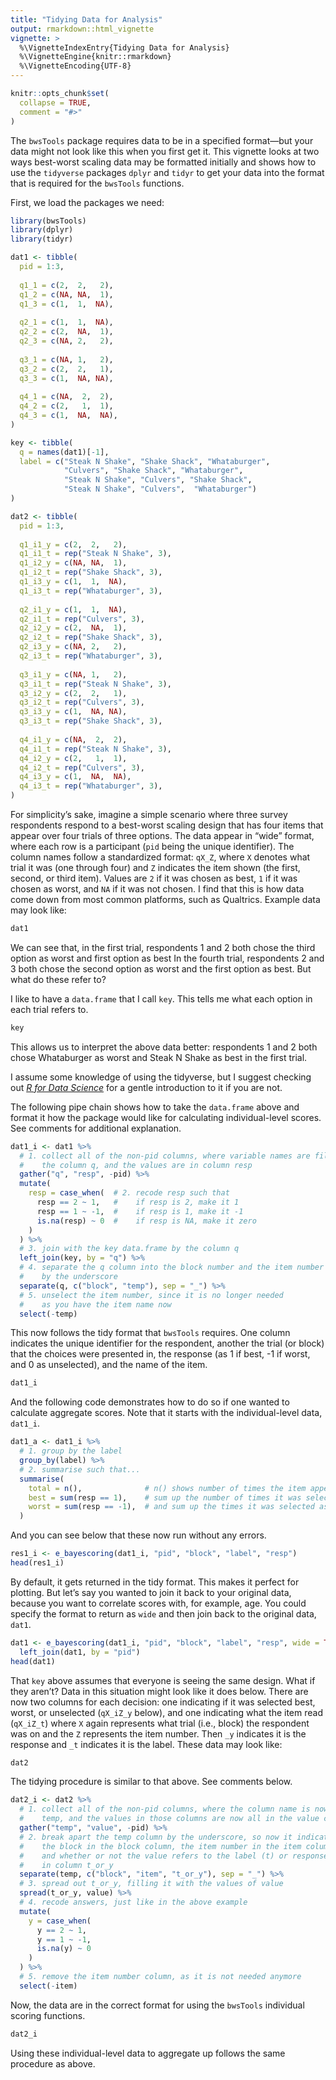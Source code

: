 ```yaml
---
title: "Tidying Data for Analysis"
output: rmarkdown::html_vignette
vignette: >
  %\VignetteIndexEntry{Tidying Data for Analysis}
  %\VignetteEngine{knitr::rmarkdown}
  %\VignetteEncoding{UTF-8}
---
```


```r
knitr::opts_chunk$set(
  collapse = TRUE,
  comment = "#>"
)
```

The `bwsTools` package requires data to be in a specified format—but your data might not look like this when you first get it. This vignette looks at two ways best-worst scaling data may be formatted initially and shows how to use the `tidyverse` packages `dplyr` and `tidyr` to get your data into the format that is required for the `bwsTools` functions.  

First, we load the packages we need:  

```r
library(bwsTools)
library(dplyr)
library(tidyr)
```

```r
dat1 <- tibble(
  pid = 1:3,
  
  q1_1 = c(2,  2,   2),
  q1_2 = c(NA, NA,  1),
  q1_3 = c(1,  1,  NA),
  
  q2_1 = c(1,  1,  NA),
  q2_2 = c(2,  NA,  1),
  q2_3 = c(NA, 2,   2),
  
  q3_1 = c(NA, 1,   2),
  q3_2 = c(2,  2,   1),
  q3_3 = c(1,  NA, NA),
  
  q4_1 = c(NA,  2,  2),
  q4_2 = c(2,   1,  1),
  q4_3 = c(1,  NA,  NA),
)

key <- tibble(
  q = names(dat1)[-1],
  label = c("Steak N Shake", "Shake Shack", "Whataburger",
            "Culvers", "Shake Shack", "Whataburger",
            "Steak N Shake", "Culvers", "Shake Shack",
            "Steak N Shake", "Culvers",  "Whataburger")
)

dat2 <- tibble(
  pid = 1:3,
  
  q1_i1_y = c(2,  2,   2),
  q1_i1_t = rep("Steak N Shake", 3),
  q1_i2_y = c(NA, NA,  1),
  q1_i2_t = rep("Shake Shack", 3),
  q1_i3_y = c(1,  1,  NA),
  q1_i3_t = rep("Whataburger", 3),
  
  q2_i1_y = c(1,  1,  NA),
  q2_i1_t = rep("Culvers", 3),
  q2_i2_y = c(2,  NA,  1),
  q2_i2_t = rep("Shake Shack", 3),
  q2_i3_y = c(NA, 2,   2),
  q2_i3_t = rep("Whataburger", 3),
  
  q3_i1_y = c(NA, 1,   2),
  q3_i1_t = rep("Steak N Shake", 3),
  q3_i2_y = c(2,  2,   1),
  q3_i2_t = rep("Culvers", 3),
  q3_i3_y = c(1,  NA, NA),
  q3_i3_t = rep("Shake Shack", 3),
  
  q4_i1_y = c(NA,  2,  2),
  q4_i1_t = rep("Steak N Shake", 3),
  q4_i2_y = c(2,   1,  1),
  q4_i2_t = rep("Culvers", 3),
  q4_i3_y = c(1,  NA,  NA),
  q4_i3_t = rep("Whataburger", 3),
)
```

For simplicity's sake, imagine a simple scenario where three survey respondents respond to a best-worst scaling design that has four items that appear over four trials of three options. The data appear in "wide" format, where each row is a participant (`pid` being the unique identifier). The column names follow a standardized format: `qX_Z`, where `X` denotes what trial it was (one through four) and `Z` indicates the item shown (the first, second, or third item). Values are `2` if it was chosen as best, `1` if it was chosen as worst, and `NA` if it was not chosen. I find that this is how data come down from most common platforms, such as Qualtrics. Example data may look like:  

```r
dat1
```

We can see that, in the first trial, respondents 1 and 2 both chose the third option as worst and first option as best In the fourth trial, respondents 2 and 3 both chose the second option as worst and the first option as best. But what do these refer to?  

I like to have a `data.frame` that I call `key`. This tells me what each option in each trial refers to.  

```r
key
```

This allows us to interpret the above data better: respondents 1 and 2 both chose Whataburger as worst and Steak N Shake as best in the first trial.  

I assume some knowledge of using the tidyverse, but I suggest checking out [*R for Data Science*](https://r4ds.had.co.nz/) for a gentle introduction to it if you are not.  

The following pipe chain shows how to take the `data.frame` above and format it how the package would like for calculating individual-level scores. See comments for additional explanation.

```r
dat1_i <- dat1 %>% 
  # 1. collect all of the non-pid columns, where variable names are filled into
  #    the column q, and the values are in column resp
  gather("q", "resp", -pid) %>%
  mutate(
    resp = case_when(  # 2. recode resp such that
      resp == 2 ~ 1,   #    if resp is 2, make it 1
      resp == 1 ~ -1,  #    if resp is 1, make it -1
      is.na(resp) ~ 0  #    if resp is NA, make it zero
    )
  ) %>% 
  # 3. join with the key data.frame by the column q
  left_join(key, by = "q") %>% 
  # 4. separate the q column into the block number and the item number
  #    by the underscore
  separate(q, c("block", "temp"), sep = "_") %>% 
  # 5. unselect the item number, since it is no longer needed
  #    as you have the item name now
  select(-temp)
```

This now follows the tidy format that `bwsTools` requires. One column indicates the unique identifier for the respondent, another the trial (or block) that the choices were presented in, the response (as 1 if best, -1 if worst, and 0 as unselected), and the name of the item.

```r
dat1_i
```

And the following code demonstrates how to do so if one wanted to calculate aggregate scores. Note that it starts with the individual-level data, `dat1_i`.  

```r
dat1_a <- dat1_i %>% 
  # 1. group by the label
  group_by(label) %>% 
  # 2. summarise such that...
  summarise(
    total = n(),              # n() shows number of times the item appeared
    best = sum(resp == 1),    # sum up the number of times it was selected best
    worst = sum(resp == -1),  # and sum up the times it was selected as worst
  )
```

And you can see below that these now run without any errors.  

```r
res1_i <- e_bayescoring(dat1_i, "pid", "block", "label", "resp")
head(res1_i)
```

By default, it gets returned in the tidy format. This makes it perfect for plotting. But let's say you wanted to join it back to your original data, because you want to correlate scores with, for example, age. You could specify the format to return as `wide` and then join back to the original data, `dat1`.   

```r
dat1 <- e_bayescoring(dat1_i, "pid", "block", "label", "resp", wide = TRUE) %>% 
  left_join(dat1, by = "pid")
head(dat1)
```

That `key` above assumes that everyone is seeing the same design. What if they aren't? Data in this situation might look like it does below. There are now two columns for each decision: one indicating if it was selected best, worst, or unselected (`qX_iZ_y` below), and one indicating what the item read (`qX_iZ_t`) where `X` again represents what trial (i.e., block) the respondent was on and the `Z` represents the item number. Then `_y` indicates it is the response and `_t` indicates it is the label. These data may look like:  

```r
dat2
```

The tidying procedure is similar to that above. See comments below.  

```r
dat2_i <- dat2 %>% 
  # 1. collect all of the non-pid columns, where the column name is now called
  #    temp, and the values in those columns are now all in the value column
  gather("temp", "value", -pid) %>% 
  # 2. break apart the temp column by the underscore, so now it indicates
  #    the block in the block column, the item number in the item column,
  #    and whether or not the value refers to the label (t) or response (y)
  #    in column t_or_y
  separate(temp, c("block", "item", "t_or_y"), sep = "_") %>% 
  # 3. spread out t_or_y, filling it with the values of value
  spread(t_or_y, value) %>% 
  # 4. recode answers, just like in the above example
  mutate(
    y = case_when(
      y == 2 ~ 1,
      y == 1 ~ -1,
      is.na(y) ~ 0
    )
  ) %>% 
  # 5. remove the item number column, as it is not needed anymore
  select(-item)
```

Now, the data are in the correct format for using the `bwsTools` individual scoring functions.  

```r
dat2_i
```

Using these individual-level data to aggregate up follows the same procedure as above.  
